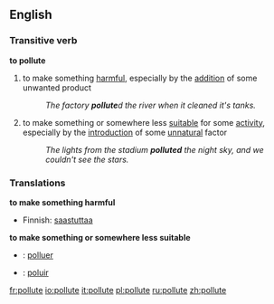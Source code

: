==English==

===Transitive verb===
'''to pollute'''

# to make something [[harmful]], especially by the [[addition]] of some unwanted product
#:''The factory '''pollute'''d the river when it cleaned it's tanks.''
# to make something or somewhere less [[suitable]] for some [[activity]], especially by the [[introduction]] of some [[unnatural]] factor
#:''The lights from the stadium '''polluted''' the night sky, and we couldn't see the stars.''

===Translations===
'''to make something harmful'''
{{top}}
*Finnish: [[saastuttaa]]
{{mid}}
{{bottom}}

'''to make something or somewhere less suitable'''
{{top}}
{{mid}}
{{bottom}}

{{checktrans}}
*{{ttbc|Interlingua}}: [[polluer]]
*{{ttbc|Portuguese}}: [[poluir]]

[[fr:pollute]]
[[io:pollute]]
[[it:pollute]]
[[pl:pollute]]
[[ru:pollute]]
[[zh:pollute]]